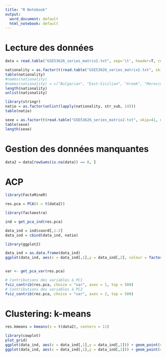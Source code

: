 ---
title: "R Notebook"
output:
  word_document: default
  html_notebook: default
---

# Lecture des données
```{r}
data = read.table("GSE53626_series_matrix2.txt", sep='\t', header=T, comment.char="!", row.names=1, na.string="NC")
```
```{r}
nationality = as.factor(t(read.table("GSE53626_series_matrix2.txt", skip=42, nrows=1))[-1])
table(nationality)
#names(nationality)
#names(nationality) = c("Bulgarian", "East-Sicilian", "Greek", "Moroccan", "Norweigian", "Polish","South-Italian", "Spanish", "Tunisian", "UAE", "West-Sicilian")
length(nationality)
unlist(nationality)
```
```{r}
library(stringr)
natio = as.factor(unlist(lapply(nationality, str_sub, 14)))
table(natio)
```


```{r}
sexe = as.factor(t(read.table("GSE53626_series_matrix2.txt", skip=41, nrows=1))[-1])
table(sexe)
length(sexe)
```

# Gestion des données manquantes
```{r}
data2 = data[rowSums(is.na(data)) == 0, ]
```

# ACP
```{r}
library(FactoMineR)
```
```{r}
res.pca = PCA(X = t(data2))
```

```{r}
library(factoextra)
```

```{r}
ind = get_pca_ind(res.pca)
```

```{r}
data_ind = ind$coord[,1:2]
data_ind = cbind(data_ind, natio)
```


```{r}
library(ggplot2)

data_ind = as.data.frame(data_ind)
ggplot(data_ind, aes(x = data_ind[,1],y = data_ind[,2], colour = factor(data_ind[,3]))) + geom_point() +  scale_color_manual(name="Nationalités", labels = c("Bulgarian", "East-Sicilian", "Greek", "Moroccan", "Norwegian", "Polish", "South-Italian", "Spanish", "Tunisian", "UAE", "West-Sicilian"), values = rainbow(11)) + xlab("Dim.1") + ylab("Dim.2")
                       
```
```{r}
var <- get_pca_var(res.pca)
```


```{r}
# Contributions des variables à PC1
fviz_contrib(res.pca, choice = "var", axes = 1, top = 500)
# Contributions des variables à PC2
fviz_contrib(res.pca, choice = "var", axes = 2, top = 500)
```

# Clustering: k-means


```{r}
res.kmeans = kmeans(x = t(data2), centers = 11)
```

```{r}
library(cowplot)
plot_grid(
ggplot(data_ind, aes(x = data_ind[,1],y = data_ind[,2])) + geom_point(colour = factor(data_ind[,3])) + xlab("Dim.1") + ylab("Dim.2") + ggtitle("Groupes nationality"),
ggplot(data_ind, aes(x = data_ind[,1],y = data_ind[,2])) + geom_point(colour = factor(res.kmeans$cluster))  + xlab("Dim.1") + ylab("Dim.2") + ggtitle("Groupes kmeans"))
```



